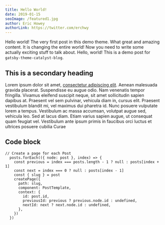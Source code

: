 ```yaml
---
title: Hello World!
date: 2019-01-15
seoImage: /featured1.jpg
author: Eric Howey
authorLink: https://twitter.com/erchwy
---
```


Hello world! The very first post in this demo theme. What great and amazing content. It is changing the entire world! Now you need to write some actually exciting stuff to talk about. Hello, world! This is a demo post for `gatsby-theme-catalyst-blog`.

## This is a secondary heading

Lorem ipsum dolor sit amet, [consectetur adipiscing elit](https://www.google.com). Aenean malesuada gravida placerat. Suspendisse eu augue odio. Nam venenatis tempor fringilla. Vivamus eleifend suscipit neque, sit amet sollicitudin sapien dapibus at. Praesent vel sem pulvinar, vehicula diam in, cursus elit. Praesent vestibulum blandit mi, vel maximus dui pharetra id. Nunc posuere vulputate lorem a tempus. Vestibulum ac massa accumsan, volutpat augue sed, vehicula leo. Sed at lacus diam. Etiam varius sapien augue, ut consequat quam feugiat vel. Vestibulum ante ipsum primis in faucibus orci luctus et ultrices posuere cubilia Curae

## Code block

```
// Create a page for each Post
  posts.forEach(({ node: post }, index) => {
    const previous = index === posts.length - 1 ? null : posts[index + 1]
    const next = index === 0 ? null : posts[index - 1]
    const { slug } = post
    createPage({
      path: slug,
      component: PostTemplate,
      context: {
        id: post.id,
        previousId: previous ? previous.node.id : undefined,
        nextId: next ? next.node.id : undefined,
      },
    })
  })
```
